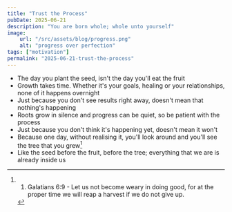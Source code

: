 ```yaml
---
title: "Trust the Process"
pubDate: 2025-06-21
description: "You are born whole; whole unto yourself"
image:
    url: "/src/assets/blog/progress.png"
    alt: "progress over perfection"
tags: ["motivation"]
permalink: "2025-06-21-trust-the-process"
---
```


<BlogLayout
    title={frontmatter.title}
    description={frontmatter.description}
    image={frontmatter.image.url}
    alt={frontmatter.image.alt}
    date={(frontmatter.pubDate).toString().slice(0,10)}
    tags={frontmatter.tags}
    currentPost={frontmatter.permalink}>

<span>

- The day you plant the seed, isn't the day you'll eat the fruit
- Growth takes time. Whether it's your goals, healing or your relationships, none of it happens overnight
- Just because you don't see results right away, doesn't mean that nothing's happening
- Roots grow in silence and progress can be quiet, so be patient with the process
- Just because you don't think it's happening yet, doesn't mean it won't
- Because one day, without realising it, you'll look around and you'll see the tree that you grew[^1]
- Like the seed before the fruit, before the tree; everything that we are is already inside us

[^1]:1. Galatians 6:9 - Let us not become weary in doing good, for at the proper time we will reap a harvest if we do not give up.
</span>
</BlogLayout>
